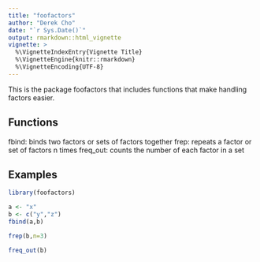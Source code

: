 ```yaml
---
title: "foofactors"
author: "Derek Cho"
date: "`r Sys.Date()`"
output: rmarkdown::html_vignette
vignette: >
  %\VignetteIndexEntry{Vignette Title}
  %\VignetteEngine{knitr::rmarkdown}
  %\VignetteEncoding{UTF-8}
---
```


This is the package foofactors that includes functions that make handling factors easier.

## Functions

fbind: binds two factors or sets of factors together
frep: repeats a factor or set of factors n times
freq_out: counts the number of each factor in a set

## Examples

```r
library(foofactors)

a <- "x"
b <- c("y","z")
fbind(a,b)

frep(b,n=3)

freq_out(b)
```
